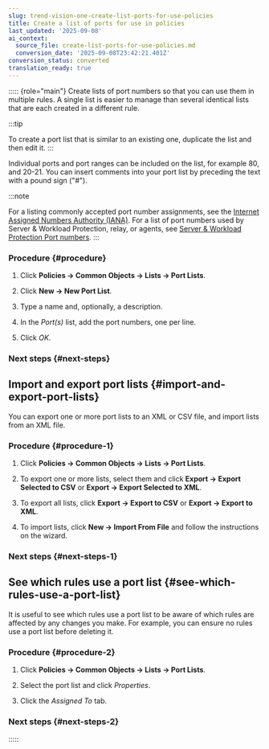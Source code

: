```yaml
---
slug: trend-vision-one-create-list-ports-for-use-policies
title: Create a list of ports for use in policies
last_updated: '2025-09-08'
ai_context:
  source_file: create-list-ports-for-use-policies.md
  conversion_date: '2025-09-08T23:42:21.401Z'
conversion_status: converted
translation_ready: true
---
```


::::: {role="main"}
Create lists of port numbers so that you can use them in multiple rules. A single list is easier to manage than several identical lists that are each created in a different rule.

:::tip

To create a port list that is similar to an existing one, duplicate the list and then edit it.
:::

Individual ports and port ranges can be included on the list, for example 80, and 20-21. You can insert comments into your port list by preceding the text with a pound sign ("#").

:::note

For a listing commonly accepted port number assignments, see the [Internet Assigned Numbers Authority (IANA)](http://www.iana.org/assignments/service-names-port-numbers/service-names-port-numbers.xml). For a list of port numbers used by Server & Workload Protection, relay, or agents, see [Server & Workload Protection Port numbers](swp-port-numbers.mdx).
:::

### Procedure {#procedure}

1.  Click **Policies → Common Objects → Lists → Port Lists**.

2.  Click **New → New Port List**.

3.  Type a name and, optionally, a description.

4.  In the *Port(s)* list, add the port numbers, one per line.

5.  Click *OK*.

### Next steps {#next-steps}

## Import and export port lists {#import-and-export-port-lists}

You can export one or more port lists to an XML or CSV file, and import lists from an XML file.

### Procedure {#procedure-1}

1.  Click **Policies → Common Objects → Lists → Port Lists**.

2.  To export one or more lists, select them and click **Export → Export Selected to CSV** or **Export → Export Selected to XML**.

3.  To export all lists, click **Export → Export to CSV** or **Export → Export to XML**.

4.  To import lists, click **New → Import From File** and follow the instructions on the wizard.

### Next steps {#next-steps-1}

## See which rules use a port list {#see-which-rules-use-a-port-list}

It is useful to see which rules use a port list to be aware of which rules are affected by any changes you make. For example, you can ensure no rules use a port list before deleting it.

### Procedure {#procedure-2}

1.  Click **Policies → Common Objects → Lists → Port Lists**.

2.  Select the port list and click *Properties*.

3.  Click the *Assigned To* tab.

### Next steps {#next-steps-2}
:::::
